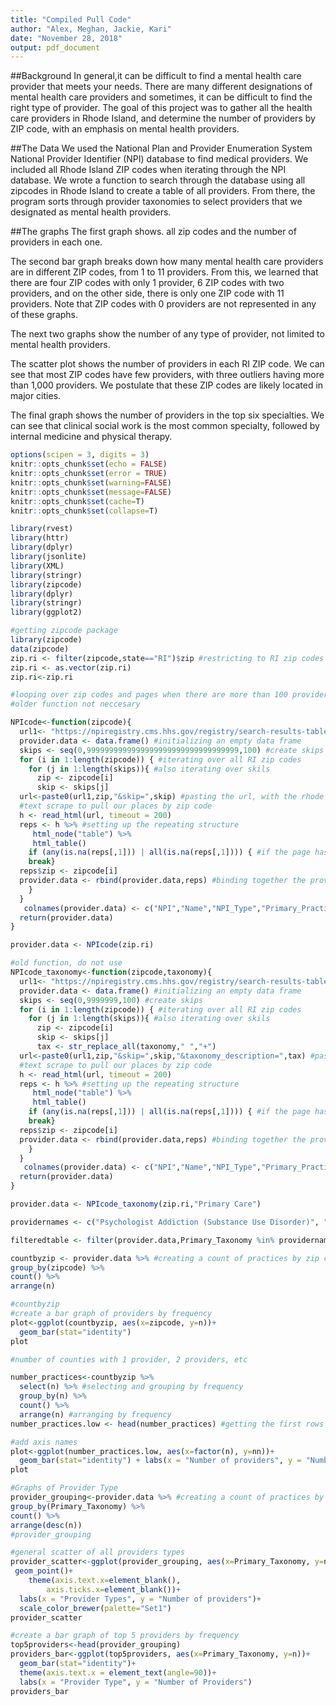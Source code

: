 ```yaml
---
title: "Compiled Pull Code"
author: "Alex, Meghan, Jackie, Kari"
date: "November 28, 2018"
output: pdf_document
---
```


##Background
In general,it can be difficult to find a mental health care provider that meets your needs. There are many different designations of mental health care providers and sometimes, it can be difficult to find the right type of provider. The goal of this project was to gather all the health care providers in Rhode Island, and determine the number of providers by ZIP code, with an emphasis on mental health providers.

##The Data
We used the National Plan and Provider Enumeration System National Provider Identifier (NPI) database to find medical providers. We included all Rhode Island ZIP codes when iterating through the NPI database. We wrote a function to search through the database using all zipcodes in Rhode Island to create a table of all providers. From there, the program sorts through provider taxonomies to select providers that we designated as mental health providers.

##The graphs
The first graph shows. all zip codes and the number of providers in each one.

The second bar graph breaks down how many mental health care providers are in different ZIP codes, from 1 to 11 providers. From this, we learned that there are four ZIP codes with only 1 provider, 6 ZIP codes with two providers, and on the other side, there is only one ZIP code with 11 providers. Note that ZIP codes with 0 providers are not represented in any of these graphs.

The next two graphs show the number of any type of provider, not limited to mental health providers.

The scatter plot shows the number of providers in each RI ZIP code. We can see that most ZIP codes have few providers, with three outliers having more than 1,000 providers. We postulate that these ZIP codes are likely located in major cities.

The final graph shows the number of providers in the top six specialties. We can see that clinical social work is the most common specialty, followed by internal medicine and physical therapy.

```r
options(scipen = 3, digits = 3)
knitr::opts_chunk$set(echo = FALSE)
knitr::opts_chunk$set(error = TRUE)
knitr::opts_chunk$set(warning=FALSE)
knitr::opts_chunk$set(message=FALSE)
knitr::opts_chunk$set(cache=T)
knitr::opts_chunk$set(collapse=T)
```

```r
library(rvest)
library(httr)
library(dplyr)
library(jsonlite)
library(XML)
library(stringr)
library(zipcode)
library(dplyr)
library(stringr)
library(ggplot2)
```

```r
#getting zipcode package
library(zipcode)
data(zipcode)
zip.ri <- filter(zipcode,state=="RI")$zip #restricting to RI zip codes
zip.ri <- as.vector(zip.ri)
zip.ri<-zip.ri
```


```r
#looping over zip codes and pages when there are more than 100 providers per zip code
#older function not neccesary

NPIcode<-function(zipcode){
  url1<- "https://npiregistry.cms.hhs.gov/registry/search-results-table?addressType=ANY&postal_code=" #setting the url to scrape from
  provider.data <- data.frame() #initializing an empty data frame
  skips <- seq(0,9999999999999999999999999999999999,100) #create skips
  for (i in 1:length(zipcode)) { #iterating over all RI zip codes
    for (j in 1:length(skips)){ #also iterating over skils
      zip <- zipcode[i]
      skip <- skips[j]
  url<-paste0(url1,zip,"&skip=",skip) #pasting the url, with the rhode island zip code and including the skips
  #text scrape to pull our places by zip code
  h <- read_html(url, timeout = 200)
  reps <- h %>% #setting up the repeating structure
     html_node("table") %>%
     html_table()
    if (any(is.na(reps[,1])) | all(is.na(reps[,1]))) { #if the page has no physicians, move to next zip code
    break}
  reps$zip <- zipcode[i]
  provider.data <- rbind(provider.data,reps) #binding together the provider data and reps data
    }
  }
   colnames(provider.data) <- c("NPI","Name","NPI_Type","Primary_Practice_Address","Phone","Primary_Taxonomy","zipcode")
  return(provider.data)
}

provider.data <- NPIcode(zip.ri)
```

```r
#old function, do not use 
NPIcode_taxonomy<-function(zipcode,taxonomy){
  url1<- "https://npiregistry.cms.hhs.gov/registry/search-results-table?addressType=ANY&postal_code=" #setting the url to scrape from
  provider.data <- data.frame() #initializing an empty data frame
  skips <- seq(0,9999999,100) #create skips
  for (i in 1:length(zipcode)) { #iterating over all RI zip codes
    for (j in 1:length(skips)){ #also iterating over skils
      zip <- zipcode[i]
      skip <- skips[j]
      tax <- str_replace_all(taxonomy," ","+")
  url<-paste0(url1,zip,"&skip=",skip,"&taxonomy_description=",tax) #pasting the url, with the rhode island zip code and including the skips
  #text scrape to pull our places by zip code
  h <- read_html(url, timeout = 200)
  reps <- h %>% #setting up the repeating structure
     html_node("table") %>%
     html_table()
    if (any(is.na(reps[,1])) | all(is.na(reps[,1]))) { #if the page has no physicians, move to next zip code
    break}
  reps$zip <- zipcode[i]
  provider.data <- rbind(provider.data,reps) #binding together the provider data and reps data
    }
  }
   colnames(provider.data) <- c("NPI","Name","NPI_Type","Primary_Practice_Address","Phone","Primary_Taxonomy","zipcode")
  return(provider.data)
}

provider.data <- NPIcode_taxonomy(zip.ri,"Primary Care")
```


```r
providernames <- c("Psychologist Addiction (Substance Use Disorder)", "Counselor Mental Health",  "Psychiatry & Neurology Psychiatry", "Social Worker Clinical", "Counselor Mental Health", "Counselor", "Psychologist Clinical", "Psychologist", "Marriage & Family", "Therapist", "Social Worker", "Clinic/Center Adult Mental Health") #creating a vector of types of provider taxonomies

filteredtable <- filter(provider.data,Primary_Taxonomy %in% providernames) #creating a filtered dataset by provider taxonomies
```


```r
countbyzip <- provider.data %>% #creating a count of practices by zip code
group_by(zipcode) %>% 
count() %>%
arrange(n) 

#countbyzip
#create a bar graph of providers by frequency
plot<-ggplot(countbyzip, aes(x=zipcode, y=n))+
  geom_bar(stat="identity")
plot

#number of counties with 1 provider, 2 providers, etc

number_practices<-countbyzip %>%
  select(n) %>% #selecting and grouping by frequency
  group_by(n) %>%
  count() %>%
  arrange(n) #arranging by frequency
number_practices.low <- head(number_practices) #getting the first rows of the number_pratices and desingnating them as low numbers of practices

#add axis names
plot<-ggplot(number_practices.low, aes(x=factor(n), y=nn))+
  geom_bar(stat="identity") + labs(x = "Number of providers", y = "Number of zip codes")
plot
```

```r
#Graphs of Provider Type
provider_grouping<-provider.data %>% #creating a count of practices by providers
group_by(Primary_Taxonomy) %>% 
count() %>%
arrange(desc(n)) 
#provider_grouping

#general scatter of all providers types
provider_scatter<-ggplot(provider_grouping, aes(x=Primary_Taxonomy, y=n))+
 geom_point()+
    theme(axis.text.x=element_blank(),
        axis.ticks.x=element_blank())+
  labs(x = "Provider Types", y = "Number of providers")+
  scale_color_brewer(palette="Set1")
provider_scatter

#create a bar graph of top 5 providers by frequency
top5providers<-head(provider_grouping)
providers_bar<-ggplot(top5providers, aes(x=Primary_Taxonomy, y=n))+
  geom_bar(stat="identity")+
  theme(axis.text.x = element_text(angle=90))+
  labs(x = "Provider Type", y = "Number of Providers")
providers_bar

```

